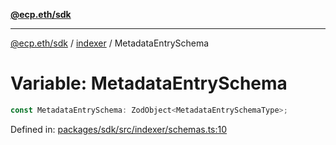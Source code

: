 [**@ecp.eth/sdk**](../../index.mdx)

***

[@ecp.eth/sdk](/sdk-reference/index.mdx) / [indexer](/sdk-reference/indexer/index.mdx) / MetadataEntrySchema

# Variable: MetadataEntrySchema

```ts
const MetadataEntrySchema: ZodObject<MetadataEntrySchemaType>;
```

Defined in: [packages/sdk/src/indexer/schemas.ts:10](https://github.com/ecp-eth/comments-monorepo/blob/main/packages/sdk/src/indexer/schemas.ts#L10)
